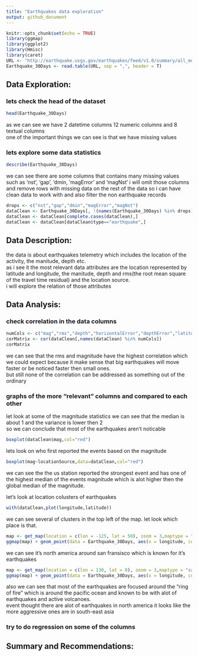 ```yaml
---
title: "Earthquakes data exploration"
output: github_document
---
```


```r
knitr::opts_chunk$set(echo = TRUE)
library(ggmap)
library(ggplot2)
library(Hmisc)
library(caret)
URL <- "http://earthquake.usgs.gov/earthquakes/feed/v1.0/summary/all_month.csv"
Earthquake_30Days <- read.table(URL, sep = ",", header = T)
```  

## Data Exploration:
### lets check the head of the dataset
```r
head(Earthquake_30Days)
```  

as we can see we have 2 datetime columns 12 numeric columns and 8 textual columns  
one of the important things we can see is that we have missing values  

### lets explore some data statistics
```r
describe(Earthquake_30Days)
```  

we can see there are some columns that contains many missing values such as 'nst', 'gap', 'dmin, 'magError' and 'magNst' 
i will omit those columns and remove rows with missing data on the rest of the data so i can have clean data to work with and also filter the non earthquake records

```r
drops <- c("nst","gap","dmin","magError","magNst")
dataClean <- Earthquake_30Days[, !(names(Earthquake_30Days) %in% drops)]
dataClean <- dataClean[complete.cases(dataClean),]
dataClean <- dataClean[dataClean$type=="earthquake",]
```  


## Data Description:
the data is about earthquakes telemetry which includes the location of the activity, the manitude, depth etc.  
as i see it the most relevant data attributes are the location represented by latitude and longitude, the manitude, depth and rms(the root mean square of the travel time residual) and the location source.  
i will explore the relation of those attributes  

## Data Analysis:

### check correlation in the data columns
```r
numCols <- c("mag","rms","depth","horizontalError","depthError","latitude","longitude")
corMatrix <- cor(dataClean[,names(dataClean) %in% numCols])
corMatrix
```  
we can see that the rms and magnitude have the highest correlation which we could expect because it make sense that big earthquakes will move faster or be noticed faster then small ones.  
but still none of the correlation can be addressed as something out of the ordinary  

### graphs of the more "relevant" columns and compared to each other  
let look at some of the magnitude statistics we can see that the median is about 1 and the variance is lower then 2  
so we can conclude that most of the earthquakes aren't noticable 
```r
boxplot(dataClean$mag,col="red")
```  

lets look on who first reported the events based on the magnitude  
```r
boxplot(mag~locationSource,data=dataClean,col="red")
```  

we can see the the us station reported the strongest event and has one of the highest median of the events magnitude which is alot higher then the global median of the magnitude.  

let's look at location colusters of earthquakes  
```r
with(dataClean,plot(longitude,latitude))
```  

we can see several of clusters in the top left of the map. let look which place is that.  
```r
map <- get_map(location = c(lon = -125, lat = 50), zoom = 3,maptype = "satellite", scale = 2)
ggmap(map) + geom_point(data = Earthquake_30Days, aes(x = longitude, color = mag,y = latitude, alpha = 0.1), size = 2, shape = 21) +  guides(fill=FALSE, alpha=FALSE, size=FALSE) + scale_color_gradient(low="yellow", high="red")
```  

we can see it's north america around san fransisco which is known for it's earthquakes  

```r
map <- get_map(location = c(lon = 130, lat = 0), zoom = 3,maptype = "satellite", scale = 2)
ggmap(map) + geom_point(data = Earthquake_30Days, aes(x = longitude, color = mag,y = latitude, alpha = 0.1), size = 2, shape = 21) +  guides(fill=FALSE, alpha=FALSE, size=FALSE) + scale_color_gradient(low="yellow", high="red")
```  

also we can see that most of the earthquakes are focused around the "ring of fire" which is around the pacific ocean and known to be with alot of earthquakes and active volcanoes.  
event thought there are alot of earthquakes in north america it looks like the more aggressive ones are in south-east asia

### try to do regression on some of the columns

## Summary and Recommendations:
